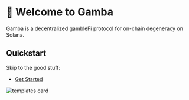 # 👋 Welcome to Gamba

Gamba is a decentralized gambleFi protocol for on-chain degeneracy on Solana.

## Quickstart

Skip to the good stuff:

- [Get Started](/docs/get-started)

<img alt="templates card" src="/demo.png" />
